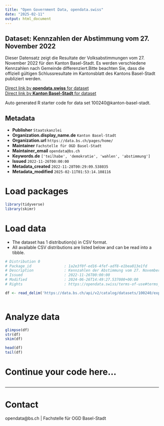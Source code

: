 ```yaml
---
title: "Open Government Data, opendata.swiss"
date: "2025-02-11"
output: html_document
---
```


## Dataset: Kennzahlen der Abstimmung vom 27. November 2022

Dieser Datensatz zeigt die Resultate der Volksabstimmungen vom 27. November 2022 für den Kanton Basel-Stadt. Es werden verschiedene Kennzahlen nach Gemeinde differenziert.Bitte beachten Sie, dass die offiziell gültigen Schlussresultate im Kantonsblatt des Kantons Basel-Stadt publiziert werden.

[Direct link by **opendata.swiss** for dataset](https://opendata.swiss/de/dataset/kennzahlen-der-abstimmung-vom-27-november-2022)<br>
[Direct link by **Kanton Basel-Stadt** for dataset](https://data.bs.ch/explore/dataset/100240/)

Auto generated R starter code for data set 100240@kanton-basel-stadt.

## Metadata

- **Publisher** `Staatskanzlei`
- **Organization.display_name.de** `Kanton Basel-Stadt`
- **Organization.url** `https://data.bs.ch/pages/home/`
- **Maintainer** `Fachstelle für OGD Basel-Stadt`
- **Maintainer_email** `opendata@bs.ch`
- **Keywords.de** `['teilhabe', 'demokratie', 'wahlen', 'abstimmung']`
- **Issued** `2022-11-26T00:00:00`
- **Metadata_created** `2022-11-28T00:29:09.538035`
- **Metadata_modified** `2025-02-11T01:53:14.108116`


# Load packages

```r

library(tidyverse)
library(skimr)

```

# Load data

-   The dataset has 1 distribution(s) in CSV format.
-   All available CSV distributions are listed below and can be read into a tibble.

```r

# Distribution 0
# Package_id               : 1a2e3f0f-ed16-4fef-adf8-e1bea813e1fd
# Description              : Kennzahlen der Abstimmung vom 27. November 2022 (csv)
# Issued                   : 2022-11-26T00:00:00
# Modified                 : 2024-06-26T14:49:27.537000+00:00
# Rights                   : https://opendata.swiss/terms-of-use#terms_by

df <- read_delim('https://data.bs.ch/api/v2/catalog/datasets/100240/exports/csv?use_labels=true')



```

# Analyze data

```r

glimpse(df)
str(df)
skim(df)

head(df)
tail(df)

```

# Continue your code here...

```r

```

------------------------------------------------------------------------

# Contact

opendata@bs.ch | Fachstelle für OGD Basel-Stadt
